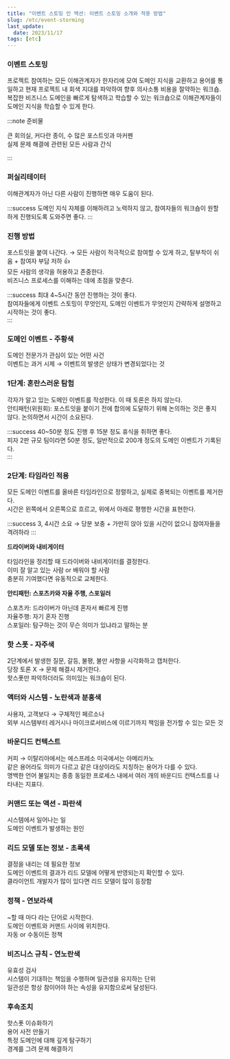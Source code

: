 ```yaml
---
title: "이벤트 스토밍 인 액션: 이벤트 스토밍 소개와 적용 방법"
slug: /etc/event-storming
last_update:
  date: 2023/11/17
tags: [etc]
---
```


### 이벤트 스토밍

프로젝트 참여하는 모든 이해관계자가 한자리에 모여 도메인 지식을 교환하고 용어를 통일하고 현재 프로젝트 내 회색 지대를 파악하여 향후 의사소통 비용을 절약하는 워크숍. 
복잡한 비즈니스 도메인을 빠르게 탐색하고 학습할 수 있는 워크숍으로 이해관계자들이 도메인 지식을 학습할 수 있게 한다.  

:::note 준비물

큰 회의실, 커다란 종이, 수 많은 포스트잇과 마커펜  
실제 문제 해결에 관련된 모든 사람과 간식

:::

### 퍼실리테이터

이해관계자가 아닌 다른 사람이 진행하면 매우 도움이 된다.

:::success
도메인 지식 자체를 이해하려고 노력하지 않고, 참여자들의 워크숍이 원할하게 진행되도록 도와주면 좋다.
:::

### 진행 방법

포스트잇을 붙여 나간다. → 모든 사람이 적극적으로 참여할 수 있게 하고, 탈부착이 쉬움 + 참여자 부담 저하 👍  
모든 사람의 생각을 허용하고 존중한다.  
비즈니스 프로세스를 이해하는 데에 초점을 맞춘다.  

:::success
최대 4~5시간 동안 진행하는 것이 좋다.  
참여자들에게 이벤트 스토밍이 무엇인지, 도메인 이벤트가 무엇인지 간략하게 설명하고 시작하는 것이 좋다.  
:::

### 도메인 이벤트 - 주황색

도메인 전문가가 관심이 있는 어떤 사건  
이벤트는 과거 시제 → 이벤트의 발생은 상태가 변경되었다는 것

### 1단계: 혼란스러운 탐험

각자가 알고 있는 도메인 이벤트를 작성한다. 이 때 토론은 하지 않는다.  
안티패턴(위원회): 포스트잇을 붙이기 전에 합의에 도달하기 위해 논의하는 것은 좋지 않다. 논의하면서 시간이 소요된다.

:::success
40~50분 정도 진행 후 15분 정도 휴식을 취하면 좋다.  
피자 2판 규모 팀이라면 50분 정도, 일반적으로 200개 정도의 도메인 이벤트가 기록된다.  
:::

### 2단계: 타임라인 적용

모든 도메인 이벤트를 올바른 타임라인으로 정렬하고, 실제로 중복되는 이벤트를 제거한다.  
시간은 왼쪽에서 오른쪽으로 흐르고, 위에서 아래로 평행한 시간을 표현한다.  

:::success
3, 4시간 소요 → 당분 보충 + 가만히 앉아 있을 시간이 없으니 참여자들을 격려하라
:::

**드라이버와 내비게이터**

타임라인을 정리할 때 드라이버와 내비게이터를 결정한다.  
이미 잘 알고 있는 사람 or 배워야 할 사람  
충분히 기여했다면 유동적으로 교체한다.  

**안티패턴: 스포츠카와 자율 주행, 스포일러**

스포츠카: 드라이버가 아닌데 혼자서 빠르게 진행  
자율주행: 자기 혼자 진행  
스포일러: 탐구하는 것이 무슨 의미가 있냐라고 말하는 분

### 핫 스폿 - 자주색

2단계에서 발생한 질문, 갈등, 불평, 불만 사항을 시각화하고 캡처한다.  
당장 토론 X → 문제 해결시 제거한다.  
핫스폿만 파악하더라도 의미있는 워크숍이 된다.

### 액터와 시스템 - 노란색과 분홍색

사용자, 고객보다 → 구체적인 페르소나  
외부 시스템부터 레거시나 마이크로서비스에 이르기까지 책임을 전가할 수 있는 모든 것

### 바운디드 컨텍스트

커피 → 이탈리아에서는 에스프레소 미국에서는 아메리카노  
같은 용어라도 의미가 다르고 같은 대상이라도 지칭하는 용어가 다를 수 있다.  
명백한 언어 불일치는 종종 동일한 프로세스 내에서 여러 개의 바운디드 컨텍스트를 나타내는 지표다.

### 커맨드 또는 액션 - 파란색

시스템에서 일어나는 일  
도메인 이벤트가 발생하는 원인  

### 리드 모델 또는 정보 - 초록색

결정을 내리는 데 필요한 정보  
도메인 이벤트의 결과가 리드 모델에 어떻게 반영되는지 확인할 수 있다.  
클라이언트 개발자가 많이 있다면 리드 모델이 많이 등장함

### 정책 - 연보라색

~할 때 마다 라는 단어로 시작한다.  
도메인 이벤트와 커맨드 사이에 위치한다.  
자동 or 수동이든 정책

### 비즈니스 규칙 - 연노란색

유효성 검사  
시스템이 기대하는 책임을 수행하며 일관성을 유지하는 단위  
일관성은 항상 참이어야 하는 속성을 유지함으로써 달성된다.  

### 후속조치

핫스폿 이슈화하기  
용어 사전 만들기  
특정 도메인에 대해 깊게 탐구하기  
경계를 그려 문제 해결하기  
